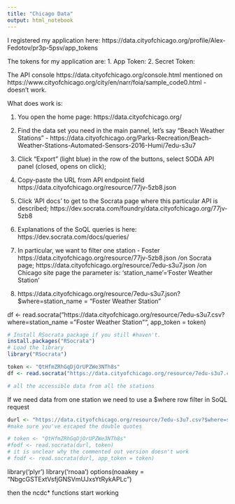 ---
title: "Chicago Data"
output: html_notebook
---

I registered my application here: https://data.cityofchicago.org/profile/Alex-Fedotov/pr3p-5psv/app_tokens

The tokens for my application are: 
1. App Token: 
2. Secret Token: 

The API console https://data.cityofchicago.org/console.html mentioned on https://www.cityofchicago.org/city/en/narr/foia/sample_code0.html - doesn't work.

What does work is:

1. You open the home page: https://data.cityofchicago.org/

2. Find the data set you need in the main pannel, let's say "Beach Weather Stations" - https://data.cityofchicago.org/Parks-Recreation/Beach-Weather-Stations-Automated-Sensors-2016-Humi/7edu-s3u7

3. Click "Export" (light blue) in the row of the buttons, select SODA API panel (closed, opens on click);

4. Copy-paste the URL from API endpoint field
https://data.cityofchicago.org/resource/77jv-5zb8.json

5. Click 'API docs' to get to the Socrata page where this particular API is described;
https://dev.socrata.com/foundry/data.cityofchicago.org/77jv-5zb8

6. Explanations of the SoQL queries is here: https://dev.socrata.com/docs/queries/

7. In particular, we want to filter one station - Foster
https://data.cityofchicago.org/resource/77jv-5zb8.json /on Socrata page;
https://data.cityofchicago.org/resource/7edu-s3u7.json /on Chicago site page
the parameter is: 'station_name'='Foster Weather Station'

8. https://data.cityofchicago.org/resource/7edu-s3u7.json?$where=station_name = "Foster Weather Station"

df <- read.socrata("https://data.cityofchicago.org/resource/7edu-s3u7.csv?where=station_name = "Foster Weather Station"", app_token = token)

```{r}
# Install RSocrata package if you still #haven't.
install.packages("RSocrata")
# Load the library
library("RSocrata")

token <- "QtHfmZRhGqDjOrUPZWe3NTh8s"
df <- read.socrata("https://data.cityofchicago.org/resource/7edu-s3u7.csv", app_token = token)

# all the accessible data from all the stations
```

If we need data from one station we need to use a $where row filter in SoQL request

```{r}
durl <- "https://data.cityofchicago.org/resource/7edu-s3u7.csv?$where=station_name = \"Foster Weather Station\""
#make sure you've escaped the double quotes

# token <- "QtHfmZRhGqDjOrUPZWe3NTh8s"
#fodf <- read.socrata(durl, token)
# it is unclear why the commented out version doesn't work
# fodf <- read.socrata(durl, app_token = token)
```

library('plyr')
library('rnoaa')
options(noaakey = "NbgcGSTExtVsfjGNSVmUJxsYtRykAPLc")

then the ncdc* functions start working
